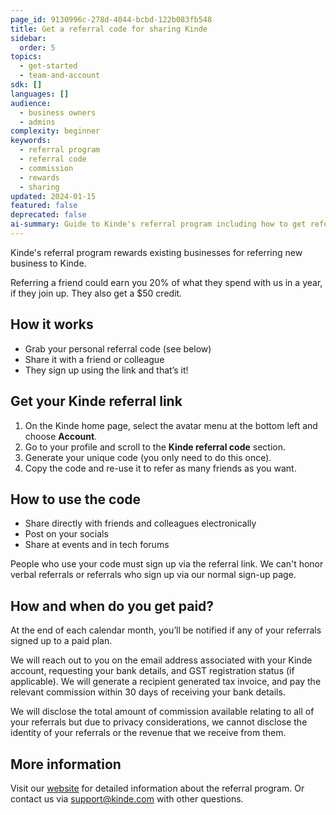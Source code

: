 ```yaml
---
page_id: 9130996c-278d-4044-bcbd-122b083fb548
title: Get a referral code for sharing Kinde
sidebar:
  order: 5
topics:
  - get-started
  - team-and-account
sdk: []
languages: []
audience:
  - business owners
  - admins
complexity: beginner
keywords:
  - referral program
  - referral code
  - commission
  - rewards
  - sharing
updated: 2024-01-15
featured: false
deprecated: false
ai-summary: Guide to Kinde's referral program including how to get referral codes, earn commissions, and share with friends and colleagues.
---
```


Kinde's referral program rewards existing businesses for referring new business to Kinde. 

Referring a friend could earn you 20% of what they spend with us in a year, if they join up. They also get a $50 credit. 

## How it works

- Grab your personal referral code (see below)
- Share it with a friend or colleague
- They sign up using the link and that’s it!

## Get your Kinde referral link

1. On the Kinde home page, select the avatar menu at the bottom left and choose **Account**.
2. Go to your profile and scroll to the **Kinde referral code** section.
3. Generate your unique code (you only need to do this once).
4. Copy the code and re-use it to refer as many friends as you want.

## How to use the code

- Share directly with friends and colleagues electronically
- Post on your socials
- Share at events and in tech forums

People who use your code must sign up via the referral link. We can't honor verbal referrals or referrals who sign up via our normal sign-up page.

## How and when do you get paid?

At the end of each calendar month, you’ll be notified if any of your referrals signed up to a paid plan.

We will reach out to you on the email address associated with your Kinde account, requesting your bank details, and GST registration status (if applicable). We will generate a recipient generated tax invoice, and pay the relevant commission within 30 days of receiving your bank details.

We will disclose the total amount of commission available relating to all of your referrals but due to privacy considerations, we cannot disclose the identity of your referrals or the revenue that we receive from them.

## More information

Visit our [website](https://kinde.com/refer/) for detailed information about the referral program. Or contact us via support@kinde.com with other questions.
